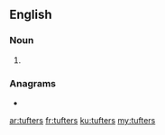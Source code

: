 ==English==

===Noun===
{{head|en|noun plural form}}

# {{plural of|tufter|lang=en}}

===Anagrams===
* {{l|en|futters}}

[[ar:tufters]]
[[fr:tufters]]
[[ku:tufters]]
[[my:tufters]]